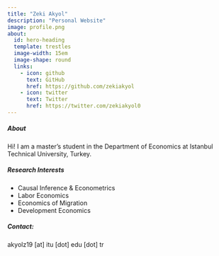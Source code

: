```yaml
---
title: "Zeki Akyol"
description: "Personal Website"
image: profile.png
about:
  id: hero-heading
  template: trestles
  image-width: 15em
  image-shape: round
  links:
    - icon: github
      text: GitHub
      href: https://github.com/zekiakyol
    - icon: twitter
      text: Twitter
      href: https://twitter.com/zekiakyol0
---
```


:::{#hero-heading}

##### **About**

Hi! I am a master’s student in the Department of Economics at Istanbul Technical University, Turkey.

##### **Research Interests**

- Causal Inference & Econometrics
- Labor Economics
- Economics of Migration
- Development Economics

##### **Contact:**

akyolz19 [at] itu [dot] edu [dot] tr

:::
